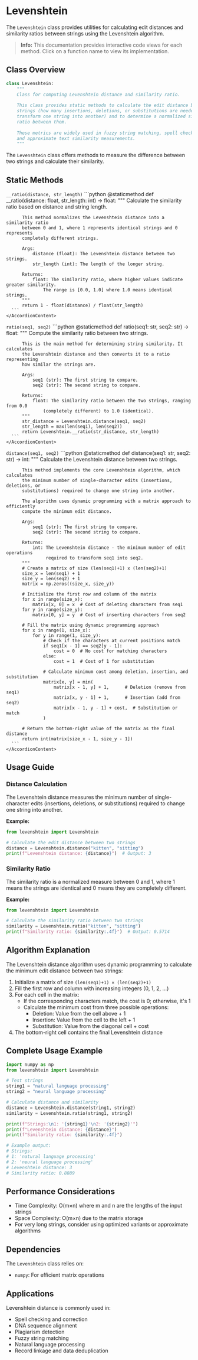 
# Levenshtein

The `Levenshtein` class provides utilities for calculating edit distances and similarity ratios between strings using the Levenshtein algorithm.

> **Info:** This documentation provides interactive code views for each method. Click on a function name to view its implementation.

## Class Overview

```python
class Levenshtein:
    """
    Class for computing Levenshtein distance and similarity ratio.
    
    This class provides static methods to calculate the edit distance between
    strings (how many insertions, deletions, or substitutions are needed to
    transform one string into another) and to determine a normalized similarity
    ratio between them.
    
    These metrics are widely used in fuzzy string matching, spell checking,
    and approximate text similarity measurements.
    """
```

The `Levenshtein` class offers methods to measure the difference between two strings and calculate their similarity.

## Static Methods

<Accordion type="single" collapsible>
  <AccordionItem value="ratio-private">
    <AccordionTrigger>
      <code>__ratio(distance, str_length)</code>
    </AccordionTrigger>
    <AccordionContent>
      ```python
      @staticmethod
      def __ratio(distance: float, str_length: int) -> float:
          """
          Calculate the similarity ratio based on distance and string length.
          
          This method normalizes the Levenshtein distance into a similarity ratio
          between 0 and 1, where 1 represents identical strings and 0 represents
          completely different strings.
          
          Args:
              distance (float): The Levenshtein distance between two strings.
              str_length (int): The length of the longer string.

          Returns:
              float: The similarity ratio, where higher values indicate greater similarity.
                  The range is [0.0, 1.0] where 1.0 means identical strings.
          """
          return 1 - float(distance) / float(str_length)
      ```
    </AccordionContent>
  </AccordionItem>

  <AccordionItem value="ratio">
    <AccordionTrigger>
      <code>ratio(seq1, seq2)</code>
    </AccordionTrigger>
    <AccordionContent>
      ```python
      @staticmethod
      def ratio(seq1: str, seq2: str) -> float:
          """
          Compute the similarity ratio between two strings.
          
          This is the main method for determining string similarity. It calculates
          the Levenshtein distance and then converts it to a ratio representing
          how similar the strings are.
          
          Args:
              seq1 (str): The first string to compare.
              seq2 (str): The second string to compare.

          Returns:
              float: The similarity ratio between the two strings, ranging from 0.0
                  (completely different) to 1.0 (identical).
          """
          str_distance = Levenshtein.distance(seq1, seq2)
          str_length = max(len(seq1), len(seq2))
          return Levenshtein.__ratio(str_distance, str_length)
      ```
    </AccordionContent>
  </AccordionItem>

  <AccordionItem value="distance">
    <AccordionTrigger>
      <code>distance(seq1, seq2)</code>
    </AccordionTrigger>
    <AccordionContent>
      ```python
      @staticmethod
      def distance(seq1: str, seq2: str) -> int:
          """
          Calculate the Levenshtein distance between two strings.
          
          This method implements the core Levenshtein algorithm, which calculates
          the minimum number of single-character edits (insertions, deletions, or
          substitutions) required to change one string into another.
          
          The algorithm uses dynamic programming with a matrix approach to efficiently
          compute the minimum edit distance.

          Args:
              seq1 (str): The first string to compare.
              seq2 (str): The second string to compare.

          Returns:
              int: The Levenshtein distance - the minimum number of edit operations
                   required to transform seq1 into seq2.
          """
          # Create a matrix of size (len(seq1)+1) x (len(seq2)+1)
          size_x = len(seq1) + 1
          size_y = len(seq2) + 1
          matrix = np.zeros((size_x, size_y))

          # Initialize the first row and column of the matrix
          for x in range(size_x):
              matrix[x, 0] = x  # Cost of deleting characters from seq1
          for y in range(size_y):
              matrix[0, y] = y  # Cost of inserting characters from seq2

          # Fill the matrix using dynamic programming approach
          for x in range(1, size_x):
              for y in range(1, size_y):
                  # Check if the characters at current positions match
                  if seq1[x - 1] == seq2[y - 1]:
                      cost = 0  # No cost for matching characters
                  else:
                      cost = 1  # Cost of 1 for substitution

                  # Calculate minimum cost among deletion, insertion, and substitution
                  matrix[x, y] = min(
                      matrix[x - 1, y] + 1,      # Deletion (remove from seq1)
                      matrix[x, y - 1] + 1,      # Insertion (add from seq2)
                      matrix[x - 1, y - 1] + cost,  # Substitution or match
                  )

          # Return the bottom-right value of the matrix as the final distance
          return int(matrix[size_x - 1, size_y - 1])
      ```
    </AccordionContent>
  </AccordionItem>
</Accordion>

## Usage Guide

### Distance Calculation

The Levenshtein distance measures the minimum number of single-character edits (insertions, deletions, or substitutions) required to change one string into another.

**Example:**
```python
from levenshtein import Levenshtein

# Calculate the edit distance between two strings
distance = Levenshtein.distance("kitten", "sitting")
print(f"Levenshtein distance: {distance}")  # Output: 3
```

### Similarity Ratio

The similarity ratio is a normalized measure between 0 and 1, where 1 means the strings are identical and 0 means they are completely different.

**Example:**
```python
from levenshtein import Levenshtein

# Calculate the similarity ratio between two strings
similarity = Levenshtein.ratio("kitten", "sitting")
print(f"Similarity ratio: {similarity:.4f}")  # Output: 0.5714
```

## Algorithm Explanation

The Levenshtein distance algorithm uses dynamic programming to calculate the minimum edit distance between two strings:

1. Initialize a matrix of size `(len(seq1)+1) × (len(seq2)+1)`
2. Fill the first row and column with increasing integers (0, 1, 2, ...)
3. For each cell in the matrix:
   - If the corresponding characters match, the cost is 0; otherwise, it's 1
   - Calculate the minimum cost from three possible operations:
     - Deletion: Value from the cell above + 1
     - Insertion: Value from the cell to the left + 1
     - Substitution: Value from the diagonal cell + cost
4. The bottom-right cell contains the final Levenshtein distance

## Complete Usage Example

```python
import numpy as np
from levenshtein import Levenshtein

# Test strings
string1 = "natural language processing"
string2 = "neural language processing"

# Calculate distance and similarity
distance = Levenshtein.distance(string1, string2)
similarity = Levenshtein.ratio(string1, string2)

print(f"Strings:\n1: '{string1}'\n2: '{string2}'")
print(f"Levenshtein distance: {distance}")
print(f"Similarity ratio: {similarity:.4f}")

# Example output:
# Strings:
# 1: 'natural language processing'
# 2: 'neural language processing'
# Levenshtein distance: 3
# Similarity ratio: 0.8889
```

## Performance Considerations

- Time Complexity: O(m×n) where m and n are the lengths of the input strings
- Space Complexity: O(m×n) due to the matrix storage
- For very long strings, consider using optimized variants or approximate algorithms

## Dependencies

The `Levenshtein` class relies on:

- `numpy`: For efficient matrix operations


## Applications

Levenshtein distance is commonly used in:

- Spell checking and correction
- DNA sequence alignment
- Plagiarism detection
- Fuzzy string matching
- Natural language processing
- Record linkage and data deduplication

